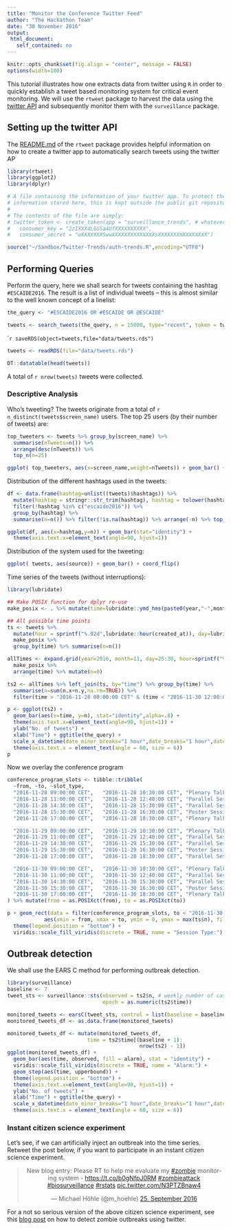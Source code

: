 ```yaml
---
title: "Monitor the Conference Twitter Feed"
author: "The Hackathon Team"
date: "30 November 2016"
output:
 html_document:
   self_contained: no
---
```


```r
knitr::opts_chunk$set(fig.align = "center", message = FALSE)
options(width=100)
```

This tutorial illustrates how one extracts data from twitter
using `R` in order to quickly establish a tweet based monitoring
system for critical event monitoring.
We will use the `rtweet` package to harvest the data using the
[twitter API](https://dev.twitter.com/overview/api) and subsequently
monitor them with the `surveillance` package.

## Setting up the twitter API

The [README.md](https://github.com/mkearney/rtweet) of the `rtweet`
package provides helpful information on how to create a twitter app to
automatically search tweets using the twitter AP

```r
library(rtweet)
library(ggplot2)
library(dplyr)
```

```r
# A file containing the information of your twitter app. To protect the
# information stored here, this is kept outside the public git repository.
#
# The contents of the file are simply:
# twitter_token <- create_token(app = "surveillance_trends", # whatever you named app
#   consumer_key = "2zIXXX4L6USa4UfXXXXXXXXXX",
#   consumer_secret = "oXXXXXXXSwwXXXXXXXXXXXXXXsXXXXXXXmXXXXXXXX")

source("~/Sandbox/Twitter-Trends/auth-trends.R",encoding="UTF8")
```

## Performing Queries

Perform the query, here we shall search for tweets containing the
hashtag `#ESCAIDE2016`. The result is a list of individual tweets --
this is almost similar to the well known concept of a linelist:

```r
the_query <- "#ESCAIDE2016 OR #ESCAIDE OR @ESCAIDE"
```

```r
tweets <- search_tweets(the_query, n = 15000, type="recent", token = twitter_token)
```
````r
saveRDS(object=tweets,file="data/tweets.rds")
```
```r
tweets <- readRDS(file="data/tweets.rds")
```
```r
DT::datatable(head(tweets))
```

A total of `r nrow(tweets)` tweets were collected.

### Descriptive Analysis

Who's tweeting? The tweets originate from a total of
`r n_distinct(tweets$screen_name)` users. The top 25 users (by their
number of tweets) are:

```r

top_tweeters <- tweets %>% group_by(screen_name) %>%
  summarise(nTweets=n()) %>%
  arrange(desc(nTweets)) %>%
  top_n(n=25)

ggplot( top_tweeters, aes(x=screen_name,weight=nTweets)) + geom_bar() + coord_flip() + xlab("Number of tweets")
```

Distribution of the different hashtags used in the tweets:

```r
df <- data.frame(hashtag=unlist((tweets)$hashtags)) %>%
  mutate(hashtag = stringr::str_trim(hashtag), hashtag = tolower(hashtag)) %>%
  filter(!hashtag %in% c("escaide2016")) %>%
  group_by(hashtag) %>%
  summarise(n=n()) %>% filter(!is.na(hashtag)) %>% arrange(-n) %>% top_n(n=40)

ggplot(df, aes(x=hashtag,y=n)) + geom_bar(stat="identity") +
  theme(axis.text.x=element_text(angle=90, hjust=1))
```

Distribution of the system used for the tweeting:

```r
ggplot( tweets, aes(source)) + geom_bar() + coord_flip()
```

Time series of the tweets (without interruptions):
```r
library(lubridate)

## Make POSIX function for dplyr re-use
make_posix <- . %>% mutate(time=lubridate::ymd_hms(paste0(year,"-",month,"-",day," ",hour,":00:00"),tz="CET"))

## All possible time points
ts <- tweets %>%
  mutate(hour = sprintf("%.02d",lubridate::hour(created_at)), day=lubridate::day(created_at),month=lubridate::month(created_at),year=lubridate::year(created_at)) %>%
  make_posix %>%
  group_by(time) %>% summarise(n=n())

allTimes <- expand.grid(year=2016, month=11, day=25:30, hour=sprintf("%.02d",0:23)) %>%
  make_posix %>%
  arrange(time) %>% mutate(n=0)

ts2 <- allTimes %>% left_join(ts, by="time") %>% group_by(time) %>%
  summarise(n=sum(n.x+n.y,na.rm=TRUE)) %>%
  filter(time > "2016-11-28 08:00:00 CET" & (time < "2016-11-30 12:00:00 CET"))
```


```r
p <- ggplot(ts2) +
  geom_bar(aes(x=time, y=n), stat="identity",alpha=.8) +
  theme(axis.text.x=element_text(angle=90, hjust=1)) +
  ylab("No. of tweets") +
  xlab("Time") + ggtitle(the_query) +
  scale_x_datetime(date_minor_breaks="1 hour",date_breaks="1 hour",date_labels="Nov %d-%H:00") +
  theme(axis.text.x = element_text(angle = 60, size = 6))
p
```

Now we overlay the conference program

```r
conference_program_slots <- tibble::tribble(
  ~from, ~to, ~slot_type,
  "2016-11-28 09:00:00 CET",   "2016-11-28 10:30:00 CET", "Plenary Talks",
  "2016-11-28 11:00:00 CET",   "2016-11-28 12:40:00 CET", "Parallel Session",
  "2016-11-28 14:30:00 CET",   "2016-11-28 15:30:00 CET", "Parallel Session",
  "2016-11-28 15:30:00 CET",   "2016-11-28 16:30:00 CET", "Poster Session",
  "2016-11-28 17:00:00 CET",   "2016-11-28 18:30:00 CET", "Plenary Talks",

  "2016-11-29 09:00:00 CET",   "2016-11-29 10:30:00 CET", "Plenary Talks",
  "2016-11-29 11:00:00 CET",   "2016-11-29 12:40:00 CET", "Parallel Session",
  "2016-11-29 14:30:00 CET",   "2016-11-29 15:30:00 CET", "Parallel Session",
  "2016-11-29 15:30:00 CET",   "2016-11-29 16:30:00 CET", "Poster Session",
  "2016-11-28 17:00:00 CET",   "2016-11-28 18:30:00 CET", "Parallel Session",

  "2016-11-30 09:00:00 CET",   "2016-11-30 10:30:00 CET", "Plenary Talks",
  "2016-11-30 11:00:00 CET",   "2016-11-30 12:40:00 CET", "Parallel Session",
  "2016-11-30 14:30:00 CET",   "2016-11-30 15:30:00 CET", "Parallel Session",
  "2016-11-30 15:30:00 CET",   "2016-11-30 16:30:00 CET", "Poster Session",
  "2016-11-30 17:00:00 CET",   "2016-11-30 18:30:00 CET", "Plenary Talks"
) %>% mutate(from = as.POSIXct(from), to = as.POSIXct(to))
```

```r
p + geom_rect(data = filter(conference_program_slots, to < "2016-11-30 12:00:00 CET"),
            aes(xmin = from, xmax = to, ymin = 0, ymax = max(ts$n), fill = slot_type), alpha = 0.4) +
  theme(legend.position = "bottom") +
  viridis::scale_fill_viridis(discrete = TRUE, name = "Session Type:")
```

## Outbreak detection

We shall use the EARS C method for performing outbreak detection.

```r
library(surveillance)
baseline <- 7
tweet_sts <- surveillance::sts(observed = ts2$n, # weekly number of cases
                               epoch = as.numeric(ts2$time))

monitored_tweets <- earsC(tweet_sts, control = list(baseline = baseline))
monitored_tweets_df <- as.data.frame(monitored_tweets)

monitored_tweets_df <- mutate(monitored_tweets_df,
                          time = ts2$time[(baseline + 1):
                                           nrow(ts2) - 1])
ggplot(monitored_tweets_df) +
  geom_bar(aes(time, observed, fill = alarm), stat = "identity") +
  viridis::scale_fill_viridis(discrete = TRUE, name = "Alarm:") +
  geom_step(aes(time, upperbound)) +
  theme(legend.position = "bottom") +
  theme(axis.text.x=element_text(angle=90, hjust=1)) +
  ylab("No. of tweets") +
  xlab("Time") + ggtitle(the_query) +
  scale_x_datetime(date_minor_breaks="1 hour",date_breaks="1 hour",date_labels="Nov %d-%H:00") +
  theme(axis.text.x = element_text(angle = 60, size = 6))

```

### Instant citizen science experiment

Let's see, if we can artificially inject an outbreak into the time
series. Retweet the post below, if you want to participate in an
instant citizen science experiment.

<center>
<blockquote class="twitter-tweet" data-lang="de"><p lang="en" dir="ltr">New blog entry: Please RT to help me evaluate my <a href="https://twitter.com/hashtag/zombie?src=hash">#zombie</a> monitoring system - <a href="https://t.co/b0gNfpJ0RM">https://t.co/b0gNfpJ0RM</a> <a href="https://twitter.com/hashtag/zombieattack?src=hash">#zombieattack</a> <a href="https://twitter.com/hashtag/biosurveillance?src=hash">#biosurveillance</a> <a href="https://twitter.com/hashtag/rstats?src=hash">#rstats</a> <a href="https://t.co/N3PTZBnaw4">pic.twitter.com/N3PTZBnaw4</a></p>&mdash; Michael Höhle (\@m_hoehle) <a href="https://twitter.com/m_hoehle/status/780037067183157248">25. September 2016</a></blockquote>
<script async src="//platform.twitter.com/widgets.js" charset="utf-8"></script>
</center>

For a not so serious version of the above citizen science experiment,
see this
[blog post](http://staff.math.su.se/hoehle/blog/2016/09/25/sootb.html)
on how to detect zombie outbreaks using twitter.

